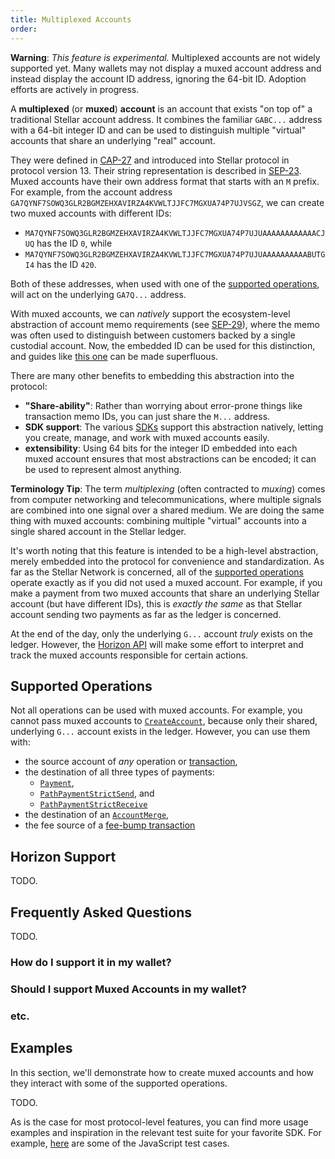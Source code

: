 ```yaml
---
title: Multiplexed Accounts
order:
---
```



<Alert>

  **Warning**: *This feature is experimental.*
  Multiplexed accounts are not widely supported yet. Many wallets may not display a muxed account address and instead display the account ID address, ignoring the 64-bit ID. Adoption efforts are actively in progress.

</Alert>


A **multiplexed** (or **muxed**) **account** is an account that exists "on top of" a traditional Stellar account address. It combines the familiar `GABC...` address with a 64-bit integer ID and can be used to distinguish multiple "virtual" accounts that share an underlying "real" account.

They were defined in [CAP-27](https://stellar.org/protocol/cap-27) and introduced into Stellar protocol in protocol version 13. Their string representation is described in [SEP-23](https://stellar.org/protocol/sep-21). Muxed accounts have their own address format that starts with an `M` prefix. For example, from the account address `GA7QYNF7SOWQ3GLR2BGMZEHXAVIRZA4KVWLTJJFC7MGXUA74P7UJVSGZ`, we can create two muxed accounts with different IDs:

  - `MA7QYNF7SOWQ3GLR2BGMZEHXAVIRZA4KVWLTJJFC7MGXUA74P7UJUAAAAAAAAAAAACJUQ` has the ID `0`, while 
  - `MA7QYNF7SOWQ3GLR2BGMZEHXAVIRZA4KVWLTJJFC7MGXUA74P7UJUAAAAAAAAAABUTGI4` has the ID `420`.

Both of these addresses, when used with one of the [supported operations][supported-ops], will act on the underlying `GA7Q...` address.

With muxed accounts, we can *natively* support the ecosystem-level abstraction of account memo requirements (see [SEP-29](https://stellar.org/protocol/sep-29)), where the memo was often used to distinguish between customers backed by a single custodial account. Now, the embedded ID can be used for this distinction, and guides like [this one](../building-apps/setup-custodial-account.mdx) can be made superfluous.

There are many other benefits to embedding this abstraction into the protocol:

  - **"Share-ability"**: Rather than worrying about error-prone things like transaction memo IDs, you can just share the `M...` address.
  - **SDK support**: The various [SDKs](../software-and-sdks) support this abstraction natively, letting you create, manage, and work with muxed accounts easily.
  - **extensibility**: Using 64 bits for the integer ID embedded into each muxed account ensures that most abstractions can be encoded; it can be used to represent almost anything.


<Alert>

  **Terminology Tip**: The term *multiplexing* (often contracted to *muxing*) comes from computer networking and telecommunications, where multiple signals are combined into one signal over a shared medium.
  We are doing the same thing with muxed accounts: combining multiple "virtual" accounts into a single shared account in the Stellar ledger.

</Alert>


It's worth noting that this feature is intended to be a high-level abstraction, merely embedded into the protocol for convenience and standardization. As far as the Stellar Network is concerned, all of the [supported operations][supported-ops] operate exactly as if you did not used a muxed account. For example, if you make a payment from two muxed accounts that share an underlying Stellar account (but have different IDs), this is *exactly the same* as that Stellar account sending two payments as far as the ledger is concerned.

At the end of the day, only the underlying `G...` account _truly_ exists on the ledger. 
However, the [Horizon API](../../api/introduction/) will make some effort to interpret and track the muxed accounts responsible for certain actions.


## Supported Operations

Not all operations can be used with muxed accounts. For example, you cannot pass muxed accounts to [`CreateAccount`](../start/list-of-operations.mdx#create-account), because only their shared, underlying `G...` account exists in the ledger. However, you can use them with:

  - the source account of *any* operation or [transaction](./transactions.mdx),
  - the destination of all three types of payments:
    * [`Payment`](../start/list-of-operations.mdx#payment),
    * [`PathPaymentStrictSend`](../start/list-of-operations.mdx#path-payment-strict-send), and
    * [`PathPaymentStrictReceive`](../start/list-of-operations.mdx#path-payment-strict-receive)
  - the destination of an [`AccountMerge`](../start/list-of-operations.mdx#account-merge),
  - the fee source of a [fee-bump transaction](./fee-bumps.mdx)


## Horizon Support
TODO.


## Frequently Asked Questions
TODO.

### How do I support it in my wallet?
### Should I support Muxed Accounts in my wallet?
### etc.


## Examples

In this section, we'll demonstrate how to create muxed accounts and how they interact with some of the supported operations.


TODO.


As is the case for most protocol-level features, you can find more usage examples and inspiration in the relevant test suite for your favorite SDK. For example, [here](https://github.com/stellar/js-stellar-base/blob/master/test/unit/muxed_account_test.js) are some of the JavaScript test cases.


[supported-ops]: #supported-operations
